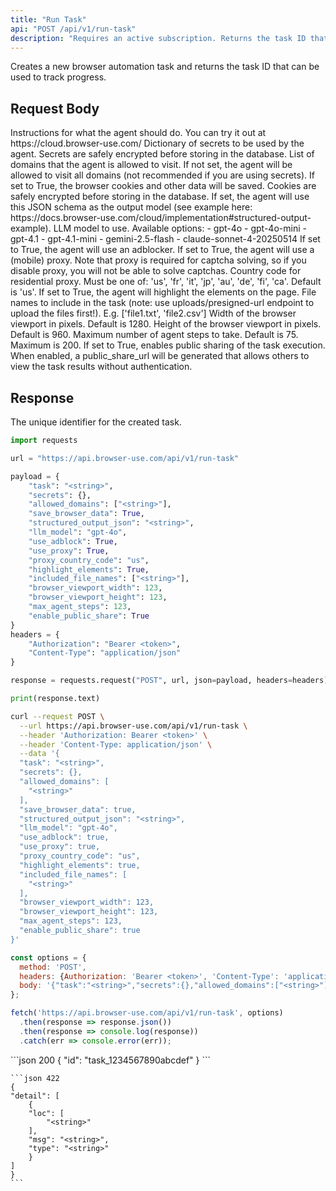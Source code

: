 ```yaml
---
title: "Run Task"
api: "POST /api/v1/run-task"
description: "Requires an active subscription. Returns the task ID that can be used to track progress."
---
```


Creates a new browser automation task and returns the task ID that can be used to track progress.

## Request Body

<ParamField body="task" type="string" required>
  Instructions for what the agent should do. You can try it out at https://cloud.browser-use.com/
</ParamField>

<ParamField body="secrets" type="object">
  Dictionary of secrets to be used by the agent. Secrets are safely encrypted before storing in the database.
</ParamField>

<ParamField body="allowed_domains" type="array">
  List of domains that the agent is allowed to visit. If not set, the agent will be allowed to visit all domains (not recommended if you are using secrets).
</ParamField>

<ParamField body="save_browser_data" type="boolean" default="false">
  If set to True, the browser cookies and other data will be saved. Cookies are safely encrypted before storing in the database.
</ParamField>

<ParamField body="structured_output_json" type="string">
  If set, the agent will use this JSON schema as the output model (see example here: https://docs.browser-use.com/cloud/implementation#structured-output-example).
</ParamField>

<ParamField body="llm_model" type="string" default="gpt-4.1">
  LLM model to use. 
  Available options: 
  - gpt-4o
  - gpt-4o-mini
  - gpt-4.1
  - gpt-4.1-mini
  - gemini-2.5-flash
  - claude-sonnet-4-20250514
</ParamField>

<ParamField body="use_adblock" type="boolean" default="true">
  If set to True, the agent will use an adblocker.
</ParamField>

<ParamField body="use_proxy" type="boolean" default="true">
  If set to True, the agent will use a (mobile) proxy. Note that proxy is required for captcha solving, so if you disable proxy, you will not be able to solve captchas.
</ParamField>

<ParamField body="proxy_country_code" type="string" default="us">
  Country code for residential proxy. Must be one of: 'us', 'fr', 'it', 'jp', 'au', 'de', 'fi', 'ca'. Default is 'us'.
</ParamField>

<ParamField body="highlight_elements" type="boolean" default="true">
  If set to True, the agent will highlight the elements on the page.
</ParamField>

<ParamField body="included_file_names" type="array">
  File names to include in the task (note: use uploads/presigned-url endpoint to upload the files first!). E.g. ['file1.txt', 'file2.csv']
</ParamField>

<ParamField body="browser_viewport_width" type="integer" default="1280">
  Width of the browser viewport in pixels. Default is 1280.
</ParamField>

<ParamField body="browser_viewport_height" type="integer" default="960">
  Height of the browser viewport in pixels. Default is 960.
</ParamField>

<ParamField body="max_agent_steps" type="integer" default="75">
  Maximum number of agent steps to take. Default is 75. Maximum is 200.
</ParamField>

<ParamField body="enable_public_share" type="boolean" default="false">
  If set to True, enables public sharing of the task execution. When enabled, a public_share_url will be generated that allows others to view the task results without authentication.
</ParamField>

## Response

<ResponseField name="id" type="string">
  The unique identifier for the created task.
</ResponseField>


<RequestExample>

```python python
import requests

url = "https://api.browser-use.com/api/v1/run-task"

payload = {
    "task": "<string>",
    "secrets": {},
    "allowed_domains": ["<string>"],
    "save_browser_data": True,
    "structured_output_json": "<string>",
    "llm_model": "gpt-4o",
    "use_adblock": True,
    "use_proxy": True,
    "proxy_country_code": "us",
    "highlight_elements": True,
    "included_file_names": ["<string>"],
    "browser_viewport_width": 123,
    "browser_viewport_height": 123,
    "max_agent_steps": 123,
    "enable_public_share": True
}
headers = {
    "Authorization": "Bearer <token>",
    "Content-Type": "application/json"
}

response = requests.request("POST", url, json=payload, headers=headers)

print(response.text)
```

```bash cURL
curl --request POST \
  --url https://api.browser-use.com/api/v1/run-task \
  --header 'Authorization: Bearer <token>' \
  --header 'Content-Type: application/json' \
  --data '{
  "task": "<string>",
  "secrets": {},
  "allowed_domains": [
    "<string>"
  ],
  "save_browser_data": true,
  "structured_output_json": "<string>",
  "llm_model": "gpt-4o",
  "use_adblock": true,
  "use_proxy": true,
  "proxy_country_code": "us",
  "highlight_elements": true,
  "included_file_names": [
    "<string>"
  ],
  "browser_viewport_width": 123,
  "browser_viewport_height": 123,
  "max_agent_steps": 123,
  "enable_public_share": true
}'
```

```javascript javascript 
const options = {
  method: 'POST',
  headers: {Authorization: 'Bearer <token>', 'Content-Type': 'application/json'},
  body: '{"task":"<string>","secrets":{},"allowed_domains":["<string>"],"save_browser_data":true,"structured_output_json":"<string>","llm_model":"gpt-4o","use_adblock":true,"use_proxy":true,"proxy_country_code":"us","highlight_elements":true,"included_file_names":["<string>"],"browser_viewport_width":123,"browser_viewport_height":123,"max_agent_steps":123,"enable_public_share":true}'
};

fetch('https://api.browser-use.com/api/v1/run-task', options)
  .then(response => response.json())
  .then(response => console.log(response))
  .catch(err => console.error(err));

```
</RequestExample>

<ResponseExample>
    ```json 200
    {
      "id": "task_1234567890abcdef"
    }
    ```

    ```json 422
    {
    "detail": [
        {
        "loc": [
            "<string>"
        ],
        "msg": "<string>",
        "type": "<string>"
        }
    ]
    }
    ```
</ResponseExample>
